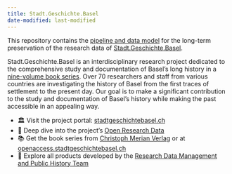 ```yaml
---
title: Stadt.Geschichte.Basel
date-modified: last-modified
---
```


This repository contains the [pipeline and data model](/docs/index.qmd) for the long-term preservation of the research data of [Stadt.Geschichte.Basel](https://stadtgeschichtebasel.ch/).

Stadt.Geschichte.Basel is an interdisciplinary research project dedicated to the comprehensive study and documentation of Basel's long history in a [nine-volume book series](https://www.merianverlag.ch/buecher/stadt.geschichte.basel.html). Over 70 researchers and staff from various countries are investigating the history of Basel from the first traces of settlement to the present day. Our goal is to make a significant contribution to the study and documentation of Basel's history while making the past accessible in an appealing way.

* 🏛️ Visit the project portal: [stadtgeschichtebasel.ch](https://stadtgeschichtebasel.ch)
* 🔎 Deep dive into the project's [Open Research Data](https://forschung.stadtgeschichtebasel.ch)
* 📚 Get the book series from [Christoph Merian Verlag](https://www.merianverlag.ch/buecher/stadt.geschichte.basel.html) or at [openaccess.stadtgeschichtebasel.ch](https://openaccess.stadtgeschichtebasel.ch)
* 💎 Explore all products developed by the [Research Data Management and Public History Team](https://dokumentation.stadtgeschichtebasel.ch)
